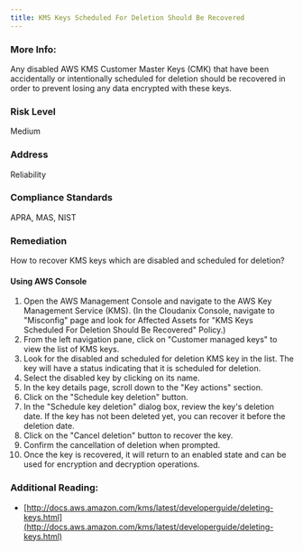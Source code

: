 ```yaml
---
title: KMS Keys Scheduled For Deletion Should Be Recovered
---
```


### More Info:

Any disabled AWS KMS Customer Master Keys (CMK) that have been accidentally or intentionally scheduled for deletion should be recovered in order to prevent losing any data encrypted with these keys.

### Risk Level

Medium

### Address

Reliability

### Compliance Standards

APRA, MAS, NIST

### Remediation

How to recover KMS keys which are disabled and scheduled for deletion?

#### Using AWS Console

1. Open the AWS Management Console and navigate to the AWS Key Management Service (KMS).
    (In the Cloudanix Console, navigate to "Misconfig" page and look for Affected Assets for "KMS Keys Scheduled For Deletion Should Be Recovered" Policy.)
2. From the left navigation pane, click on "Customer managed keys" to view the list of KMS keys.
3. Look for the disabled and scheduled for deletion KMS key in the list. The key will have a status indicating that it is scheduled for deletion.
4. Select the disabled key by clicking on its name.
5. In the key details page, scroll down to the "Key actions" section.
6. Click on the "Schedule key deletion" button.
7. In the "Schedule key deletion" dialog box, review the key's deletion date. If the key has not been deleted yet, you can recover it before the deletion date.
8. Click on the "Cancel deletion" button to recover the key.
9. Confirm the cancellation of deletion when prompted.
10. Once the key is recovered, it will return to an enabled state and can be used for encryption and decryption operations.

### Additional Reading:

- [http://docs.aws.amazon.com/kms/latest/developerguide/deleting-keys.html](http://docs.aws.amazon.com/kms/latest/developerguide/deleting-keys.html)
